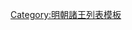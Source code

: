 {{ming|title=明朝西德國諸王|ed=西德國|head=[[成化]]八年（[[1472年]]）封。|
{{ming/title}}
{{ming/list|西德昭僖王|[[朱偕瀞]]|朱徵釙、庶七子|[[1472年]]—[[1512年]]|成化八年封。[[正德 (明朝)|正德]]七年薨。}}
{{ming/list|西德悼昭王|[[西德悼昭王|朱旭{{僻字|𪲧|左「木」右「『從』減『ㄔ』」}}]]|朱偕瀞、庶一子|追封|[[弘治]]元年封[[长子 (封号)|長子]]。正德六年卒。以子[[朱融𤌍|融𤌍]]襲封，追封諡悼昭王。}}
{{ming/list|西德康惠王|[[朱融𤌍]]|朱旭𪲧、庶一子|[[1522年]]—[[1582年]]|[[嘉靖]]元年襲封。[[萬曆]]十年薨。}}
{{ming/list|西德端靖王|[[朱謨埴]]|朱融𤌍、嫡一子|[[1586年]]—[[1599年]]|嘉靖二十三年封[[长子 (封号)|長子]]。萬曆十四年襲封。二十七年薨。}}
{{ming/list|西德王|[[西德王 (明朝第四任)|朱朗{{僻字|𫒘|左「金」右「缶」}}]]|朱謨埴、嫡一子|[[1611年]]—[[1622年]]前|萬曆二十四年封長子。三十九年襲封，薨。}}
{{ming/list|西德王|[[朱璟㞙]]|朱朗𫒘、嫡一子|[[1622年]]—？年|天啟二年襲封。}}
}}<noinclude>
[[Category:明朝諸王列表模板]]
</noinclude>